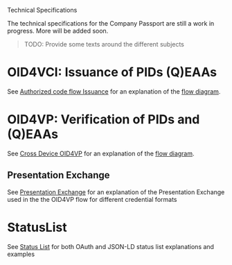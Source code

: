 
<Kicker variant="accent">Technical Specifications</Kicker>
<Title size="large" variant="primary">
  Introduction
</Title>

<Callout variant="primary">

The technical specifications for the Company Passport are still a work in progress. More will be added soon.

</Callout>

> TODO: Provide some texts around the different subjects

# OID4VCI: Issuance of PIDs (Q)EAAs

See [Authorized code flow Issuance](technical/issuance) for an explanation of
the [flow diagram](/assets/Issuance-Authorization-code.svg).

# OID4VP: Verification of PIDs and (Q)EAAs

See [Cross Device OID4VP](technical/verification) for an explanation of
the [flow diagram](/assets/OID4VP-cross-device.svg').

## Presentation Exchange

See [Presentation Exchange](technical/verification/presentation-exchange) for an explanation of the Presentation Exchange used in the the
OID4VP flow for different credential formats

# StatusList

See [Status List](technical/status-list) for both OAuth and JSON-LD status list explanations and examples
